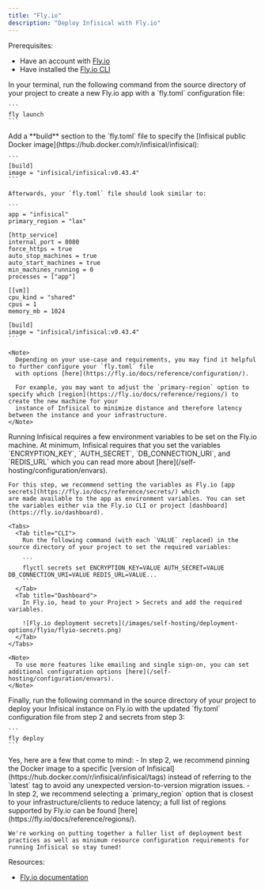 ```yaml
---
title: "Fly.io"
description: "Deploy Infisical with Fly.io"
---
```


Prerequisites:
- Have an account with [Fly.io](https://fly.io/)
- Have installed the [Fly.io CLI](https://fly.io/docs/hands-on/install-flyctl/)

<Steps>
  <Step title="Create an app with Fly.io">
    In your terminal, run the following command from the source directory of your project to create a new Fly.io app
    with a `fly.toml` configuration file:
    
    ```
    fly launch
    ```
  </Step>
  <Step title="Edit the fly.toml configuration file">
    Add a **build** section to the `fly.toml` file to specify the [Infisical public Docker image](https://hub.docker.com/r/infisical/infisical):

    ```
    [build]                                                                         
    image = "infisical/infisical:v0.43.4"
    ```

    Afterwards, your `fly.toml` file should look similar to:

    ```
    app = "infisical"
    primary_region = "lax"

    [http_service]
    internal_port = 8080
    force_https = true
    auto_stop_machines = true
    auto_start_machines = true
    min_machines_running = 0
    processes = ["app"]

    [[vm]]
    cpu_kind = "shared"
    cpus = 1
    memory_mb = 1024

    [build]
    image = "infisical/infisical:v0.43.4"
    ```
    
    <Note>
      Depending on your use-case and requirements, you may find it helpful to further configure your `fly.toml` file
      with options [here](https://fly.io/docs/reference/configuration/).

      For example, you may want to adjust the `primary-region` option to specify which [region](https://fly.io/docs/reference/regions/) to create the new machine for your
      instance of Infisical to minimize distance and therefore latency between the instance and your infrastructure.
    </Note>
    
  </Step>
  <Step title="Set secrets for your Fly.io app">
    Running Infisical requires a few environment variables to be set on the Fly.io machine.
    At minimum, Infisical requires that you set the variables `ENCRYPTION_KEY`, `AUTH_SECRET`, `DB_CONNECTION_URI`, and `REDIS_URL`
    which you can read more about [here](/self-hosting/configuration/envars).
    
    For this step, we recommend setting the variables as Fly.io [app secrets](https://fly.io/docs/reference/secrets/) which 
    are made available to the app as environment variables. You can set the variables either via the Fly.io CLI or project [dashboard](https://fly.io/dashboard).
    
    <Tabs>
      <Tab title="CLI">
        Run the following command (with each `VALUE` replaced) in the source directory of your project to set the required variables:

        ```
        flyctl secrets set ENCRYPTION_KEY=VALUE AUTH_SECRET=VALUE DB_CONNECTION_URI=VALUE REDIS_URL=VALUE...
        ```
      </Tab>
      <Tab title="Dashboard">
        In Fly.io, head to your Project > Secrets and add the required variables.

        ![Fly.io deployment secrets](/images/self-hosting/deployment-options/flyio/flyio-secrets.png)
      </Tab>
    </Tabs>
    
    <Note>
      To use more features like emailing and single sign-on, you can set additional configuration options [here](/self-hosting/configuration/envars).
    </Note>
  </Step>
  <Step title="Deploy the Fly.io app">
    Finally, run the following command in the source directory of your project to deploy your Infisical instance on Fly.io
    with the updated `fly.toml` configuration file from step 2 and secrets from step 3:

    ```
    fly deploy
    ```
  </Step>
</Steps>

<AccordionGroup>
  <Accordion title="Do you have any recommendations for deploying Infisical with Fly.io?">
    Yes, here are a few that come to mind:
    - In step 2, we recommend pinning the Docker image to a specific [version of Infisical](https://hub.docker.com/r/infisical/infisical/tags)
    instead of referring to the `latest` tag to avoid any unexpected version-to-version migration issues.
    - In step 2, we recommend selecting a `primary_region` option that is closest to your infrastructure/clients to reduce latency; a full list of regions supported by Fly.io can be found [here](https://fly.io/docs/reference/regions/).
  
    We're working on putting together a fuller list of deployment best practices as well as minimum resource configuration requirements for running Infisical so stay tuned!
  </Accordion>
</AccordionGroup>

Resources:
- [Fly.io documentation](https://fly.io/docs/)